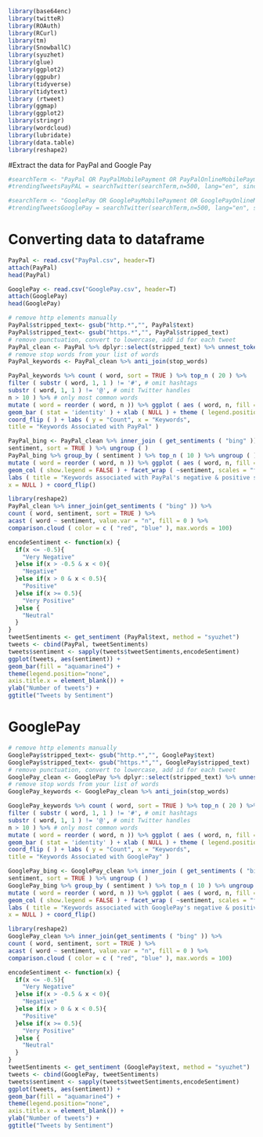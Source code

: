 
```{r}
library(base64enc)
library(twitteR)
library(ROAuth)
library(RCurl)
library(tm)
library(SnowballC)
library(syuzhet)
library(glue)
library(ggplot2)
library(ggpubr)
library(tidyverse)
library(tidytext)
library (rtweet)
library(ggmap)
library(ggplot2)
library(stringr)
library(wordcloud)
library(lubridate)
library(data.table)
library(reshape2)
```


#Extract the data for PayPal and Google Pay
```{r}
#searchTerm <- "PayPal OR PayPalMobilePayment OR PayPalOnlineMobilePayment"
#trendingTweetsPayPAL = searchTwitter(searchTerm,n=500, lang="en", since="2020-01-01", until="2020-11-24" )

```

```{r}
#searchTerm <- "GooglePay OR GooglePayMobilePayment OR GooglePayOnlineMobilePayment"
#trendingTweetsGooglePay = searchTwitter(searchTerm,n=500, lang="en", since="2020-01-01", until="2020-11-24")

```

# Converting data to dataframe
```{r}
PayPal <- read.csv("PayPal.csv", header=T)
attach(PayPal)
head(PayPal)
```
```{r}
GooglePay <- read.csv("GooglePay.csv", header=T)
attach(GooglePay)
head(GooglePay)
```

```{r}
# remove http elements manually
PayPal$stripped_text<- gsub("http.*","", PayPal$text)
PayPal$stripped_text<- gsub("https.*","", PayPal$stripped_text)
# remove punctuation, convert to lowercase, add id for each tweet
PayPal_clean <- PayPal %>% dplyr::select(stripped_text) %>% unnest_tokens(word,stripped_text)
# remove stop words from your list of words
PayPal_keywords <- PayPal_clean %>% anti_join(stop_words)

```

```{r}
PayPal_keywords %>% count ( word, sort = TRUE ) %>% top_n ( 20 ) %>%
filter ( substr ( word, 1, 1 ) != '#', # omit hashtags
substr ( word, 1, 1 ) != '@', # omit Twitter handles
n > 10 ) %>% # only most common words
mutate ( word = reorder ( word, n )) %>% ggplot ( aes ( word, n, fill = word )) +
geom_bar ( stat = 'identity' ) + xlab ( NULL ) + theme ( legend.position = "none" ) +
coord_flip ( ) + labs ( y = "Count", x = "Keywords",
title = "Keywords Associated with PayPal" )

```

```{r}
PayPal_bing <- PayPal_clean %>% inner_join ( get_sentiments ( "bing" )) %>% count ( word,
sentiment, sort = TRUE ) %>% ungroup ( )
PayPal_bing %>% group_by ( sentiment ) %>% top_n ( 10 ) %>% ungroup ( ) %>%
mutate ( word = reorder ( word, n )) %>% ggplot ( aes ( word, n, fill = sentiment )) +
geom_col ( show.legend = FALSE ) + facet_wrap ( ~sentiment, scales = "free_y" ) +
labs ( title = "Keywords associated with PayPal's negative & positive sentiment", y = "Contribution to Sentiment",
x = NULL ) + coord_flip()
```


```{r}
library(reshape2)
PayPal_clean %>% inner_join(get_sentiments ( "bing" )) %>%
count ( word, sentiment, sort = TRUE ) %>%
acast ( word ~ sentiment, value.var = "n", fill = 0 ) %>%
comparison.cloud ( color = c ( "red", "blue" ), max.words = 100)
```

```{r}
encodeSentiment <- function(x) {
  if(x <= -0.5){
    "Very Negative"
  }else if(x > -0.5 & x < 0){
    "Negative"
  }else if(x > 0 & x < 0.5){
    "Positive"
  }else if(x >= 0.5){
    "Very Positive"
  }else {
    "Neutral"
  }
}
tweetSentiments <- get_sentiment (PayPal$text, method = "syuzhet")
tweets <- cbind(PayPal, tweetSentiments)
tweets$sentiment <- sapply(tweets$tweetSentiments,encodeSentiment)
ggplot(tweets, aes(sentiment)) +
geom_bar(fill = "aquamarine4") +
theme(legend.position="none",
axis.title.x = element_blank()) +
ylab("Number of tweets") +
ggtitle("Tweets by Sentiment")
```


# GooglePay

```{r}
# remove http elements manually
GooglePay$stripped_text<- gsub("http.*","", GooglePay$text)
GooglePay$stripped_text<- gsub("https.*","", GooglePay$stripped_text)
# remove punctuation, convert to lowercase, add id for each tweet
GooglePay_clean <- GooglePay %>% dplyr::select(stripped_text) %>% unnest_tokens(word,stripped_text)
# remove stop words from your list of words
GooglePay_keywords <- GooglePay_clean %>% anti_join(stop_words)

```

```{r}
GooglePay_keywords %>% count ( word, sort = TRUE ) %>% top_n ( 20 ) %>%
filter ( substr ( word, 1, 1 ) != '#', # omit hashtags
substr ( word, 1, 1 ) != '@', # omit Twitter handles
n > 10 ) %>% # only most common words
mutate ( word = reorder ( word, n )) %>% ggplot ( aes ( word, n, fill = word )) +
geom_bar ( stat = 'identity' ) + xlab ( NULL ) + theme ( legend.position = "none" ) +
coord_flip ( ) + labs ( y = "Count", x = "Keywords",
title = "Keywords Associated with GooglePay" )

```

```{r}
GooglePay_bing <- GooglePay_clean %>% inner_join ( get_sentiments ( "bing" )) %>% count ( word,
sentiment, sort = TRUE ) %>% ungroup ( )
GooglePay_bing %>% group_by ( sentiment ) %>% top_n ( 10 ) %>% ungroup ( ) %>%
mutate ( word = reorder ( word, n )) %>% ggplot ( aes ( word, n, fill = sentiment )) +
geom_col ( show.legend = FALSE ) + facet_wrap ( ~sentiment, scales = "free_y" ) +
labs ( title = "Keywords associated with GooglePay's negative & positive sentiment", y = "Contribution to Sentiment",
x = NULL ) + coord_flip()
```


```{r}
library(reshape2)
GooglePay_clean %>% inner_join(get_sentiments ( "bing" )) %>%
count ( word, sentiment, sort = TRUE ) %>%
acast ( word ~ sentiment, value.var = "n", fill = 0 ) %>%
comparison.cloud ( color = c ( "red", "blue" ), max.words = 100)
```

```{r}
encodeSentiment <- function(x) {
  if(x <= -0.5){
    "Very Negative"
  }else if(x > -0.5 & x < 0){
    "Negative"
  }else if(x > 0 & x < 0.5){
    "Positive"
  }else if(x >= 0.5){
    "Very Positive"
  }else {
    "Neutral"
  }
}
tweetSentiments <- get_sentiment (GooglePay$text, method = "syuzhet")
tweets <- cbind(GooglePay, tweetSentiments)
tweets$sentiment <- sapply(tweets$tweetSentiments,encodeSentiment)
ggplot(tweets, aes(sentiment)) +
geom_bar(fill = "aquamarine4") +
theme(legend.position="none",
axis.title.x = element_blank()) +
ylab("Number of tweets") +
ggtitle("Tweets by Sentiment")
```

